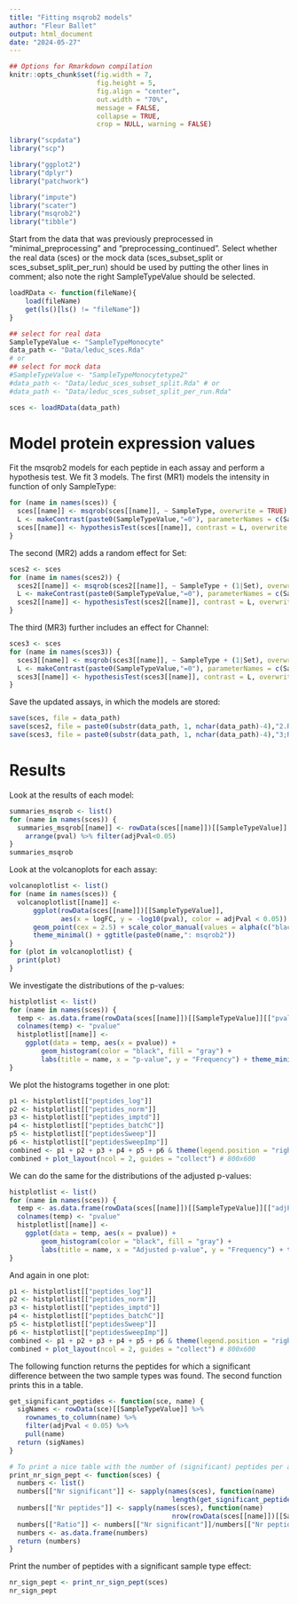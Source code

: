---
title: "Fitting msqrob2 models"
author: "Fleur Ballet"
output: html_document
date: "2024-05-27"
---

```{r setup, include = FALSE}
## Options for Rmarkdown compilation
knitr::opts_chunk$set(fig.width = 7,
                      fig.height = 5,
                      fig.align = "center",
                      out.width = "70%",
                      message = FALSE,
                      collapse = TRUE,
                      crop = NULL, warning = FALSE)
```

```{r}
library("scpdata")
library("scp")

library("ggplot2")
library("dplyr")
library("patchwork")

library("impute")
library("scater")
library("msqrob2")
library("tibble")
```

Start from the data that was previously preprocessed in "minimal_preprocessing" 
and "preprocessing_continued". Select whether the real data (sces) or the mock data
(sces_subset_split or sces_subset_split_per_run) should be used by putting the other 
lines in comment; also note the right SampleTypeValue should be selected.

```{r}
loadRData <- function(fileName){
    load(fileName)
    get(ls()[ls() != "fileName"])
}

## select for real data
SampleTypeValue <- "SampleTypeMonocyte"
data_path <- "Data/leduc_sces.Rda"
# or
## select for mock data
#SampleTypeValue <- "SampleTypeMonocytetype2"
#data_path <- "Data/leduc_sces_subset_split.Rda" # or
#data_path <- "Data/leduc_sces_subset_split_per_run.Rda"

sces <- loadRData(data_path)
```


# Model protein expression values

Fit the msqrob2 models for each peptide in each assay and perform a hypothesis test.
We fit 3 models. The first (MR1) models the intensity in function of only SampleType:

```{r}
for (name in names(sces)) {
  sces[[name]] <- msqrob(sces[[name]], ~ SampleType, overwrite = TRUE)
  L <- makeContrast(paste0(SampleTypeValue,"=0"), parameterNames = c(SampleTypeValue))
  sces[[name]] <- hypothesisTest(sces[[name]], contrast = L, overwrite = TRUE)
}
```

The second (MR2) adds a random effect for Set:

```{r}
sces2 <- sces
for (name in names(sces2)) {
  sces2[[name]] <- msqrob(sces2[[name]], ~ SampleType + (1|Set), overwrite = TRUE)
  L <- makeContrast(paste0(SampleTypeValue,"=0"), parameterNames = c(SampleTypeValue))
  sces2[[name]] <- hypothesisTest(sces2[[name]], contrast = L, overwrite = TRUE)
}
```

The third (MR3) further includes an effect for Channel:

```{r}
sces3 <- sces
for (name in names(sces3)) {
  sces3[[name]] <- msqrob(sces3[[name]], ~ SampleType + (1|Set), overwrite = TRUE)
  L <- makeContrast(paste0(SampleTypeValue,"=0"), parameterNames = c(SampleTypeValue))
  sces3[[name]] <- hypothesisTest(sces3[[name]], contrast = L, overwrite = TRUE)
}
```

Save the updated assays, in which the models are stored:

```{r}
save(sces, file = data_path)
save(sces2, file = paste0(substr(data_path, 1, nchar(data_path)-4),"2.Rda"))
save(sces3, file = paste0(substr(data_path, 1, nchar(data_path)-4),"3;Rda"))
```

# Results

Look at the results of each model:

```{r}
summaries_msqrob <- list()
for (name in names(sces)) {
  summaries_msqrob[[name]] <- rowData(sces[[name]])[[SampleTypeValue]] %>% 
    arrange(pval) %>% filter(adjPval<0.05)
}
summaries_msqrob
```

Look at the volcanoplots for each assay:

```{r}
volcanoplotlist <- list()
for (name in names(sces)) {
  volcanoplotlist[[name]] <- 
      ggplot(rowData(sces[[name]])[[SampleTypeValue]],
             aes(x = logFC, y = -log10(pval), color = adjPval < 0.05)) +
      geom_point(cex = 2.5) + scale_color_manual(values = alpha(c("black", "red"), 0.5)) +
      theme_minimal() + ggtitle(paste0(name,": msqrob2"))
}
for (plot in volcanoplotlist) {
  print(plot)
}
```

We investigate the distributions of the p-values:

```{r}
histplotlist <- list()
for (name in names(sces)) {
  temp <- as.data.frame(rowData(sces[[name]])[[SampleTypeValue]][["pval"]])
  colnames(temp) <- "pvalue"
  histplotlist[[name]] <- 
    ggplot(data = temp, aes(x = pvalue)) + 
        geom_histogram(color = "black", fill = "gray") + 
        labs(title = name, x = "p-value", y = "Frequency") + theme_minimal()
}
```

We plot the histograms together in one plot:

```{r}
p1 <- histplotlist[["peptides_log"]]
p2 <- histplotlist[["peptides_norm"]]
p3 <- histplotlist[["peptides_imptd"]]
p4 <- histplotlist[["peptides_batchC"]]
p5 <- histplotlist[["peptidesSweep"]]
p6 <- histplotlist[["peptidesSweepImp"]]
combined <- p1 + p2 + p3 + p4 + p5 + p6 & theme(legend.position = "right")
combined + plot_layout(ncol = 2, guides = "collect") # 800x600
```

We can do the same for the distributions of the adjusted p-values:

```{r}
histplotlist <- list()
for (name in names(sces)) {
  temp <- as.data.frame(rowData(sces[[name]])[[SampleTypeValue]][["adjPval"]])
  colnames(temp) <- "pvalue"
  histplotlist[[name]] <- 
    ggplot(data = temp, aes(x = pvalue)) + 
        geom_histogram(color = "black", fill = "gray") + 
        labs(title = name, x = "Adjusted p-value", y = "Frequency") + theme_minimal()
}
```

And again in one plot:

```{r}
p1 <- histplotlist[["peptides_log"]]
p2 <- histplotlist[["peptides_norm"]]
p3 <- histplotlist[["peptides_imptd"]]
p4 <- histplotlist[["peptides_batchC"]]
p5 <- histplotlist[["peptidesSweep"]]
p6 <- histplotlist[["peptidesSweepImp"]]
combined <- p1 + p2 + p3 + p4 + p5 + p6 & theme(legend.position = "right")
combined + plot_layout(ncol = 2, guides = "collect") # 800x600
```

The following function returns the peptides for which a significant difference
between the two sample types was found. The second function prints this in a table.

```{r}
get_significant_peptides <- function(sce, name) {
  sigNames <- rowData(sce)[[SampleTypeValue]] %>%
    rownames_to_column(name) %>%
    filter(adjPval < 0.05) %>%
    pull(name)
  return (sigNames)
}

# To print a nice table with the number of (significant) peptides per assay to export
print_nr_sign_pept <- function(sces) {
  numbers <- list()
  numbers[["Nr significant"]] <- sapply(names(sces), function(name)
                                         length(get_significant_peptides(sces[[name]], name)))
  numbers[["Nr peptides"]] <- sapply(names(sces), function(name)
                                         nrow(rowData(sces[[name]])[[SampleTypeValue]]))
  numbers[["Ratio"]] <- numbers[["Nr significant"]]/numbers[["Nr peptides"]]
  numbers <- as.data.frame(numbers)
  return (numbers)
}
```

Print the number of peptides with a significant sample type effect:

```{r}
nr_sign_pept <- print_nr_sign_pept(sces)
nr_sign_pept
```
